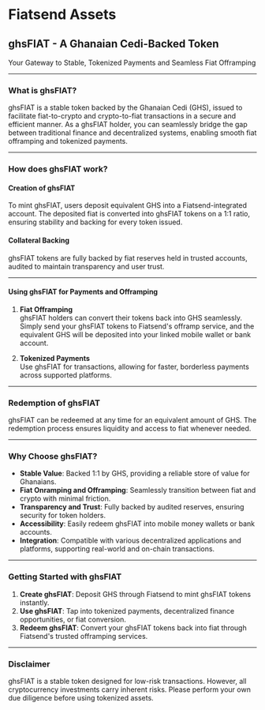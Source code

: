 # Fiatsend Assets

## ghsFIAT - A Ghanaian Cedi-Backed Token

Your Gateway to Stable, Tokenized Payments and Seamless Fiat Offramping

---

### What is ghsFIAT?

ghsFIAT is a stable token backed by the Ghanaian Cedi (GHS), issued to facilitate fiat-to-crypto and crypto-to-fiat transactions in a secure and efficient manner. As a ghsFIAT holder, you can seamlessly bridge the gap between traditional finance and decentralized systems, enabling smooth fiat offramping and tokenized payments.

---

### How does ghsFIAT work?

#### **Creation of ghsFIAT**

To mint ghsFIAT, users deposit equivalent GHS into a Fiatsend-integrated account. The deposited fiat is converted into ghsFIAT tokens on a 1:1 ratio, ensuring stability and backing for every token issued.

#### **Collateral Backing**

ghsFIAT tokens are fully backed by fiat reserves held in trusted accounts, audited to maintain transparency and user trust.

---

#### **Using ghsFIAT for Payments and Offramping**

1. **Fiat Offramping**  
   ghsFIAT holders can convert their tokens back into GHS seamlessly. Simply send your ghsFIAT tokens to Fiatsend's offramp service, and the equivalent GHS will be deposited into your linked mobile wallet or bank account.

2. **Tokenized Payments**  
   Use ghsFIAT for transactions, allowing for faster, borderless payments across supported platforms.

---

### Redemption of ghsFIAT

ghsFIAT can be redeemed at any time for an equivalent amount of GHS. The redemption process ensures liquidity and access to fiat whenever needed.

---

### Why Choose ghsFIAT?

- **Stable Value**: Backed 1:1 by GHS, providing a reliable store of value for Ghanaians.
- **Fiat Onramping and Offramping**: Seamlessly transition between fiat and crypto with minimal friction.
- **Transparency and Trust**: Fully backed by audited reserves, ensuring security for token holders.
- **Accessibility**: Easily redeem ghsFIAT into mobile money wallets or bank accounts.
- **Integration**: Compatible with various decentralized applications and platforms, supporting real-world and on-chain transactions.

---

### Getting Started with ghsFIAT

1. **Create ghsFIAT**: Deposit GHS through Fiatsend to mint ghsFIAT tokens instantly.
2. **Use ghsFIAT**: Tap into tokenized payments, decentralized finance opportunities, or fiat conversion.
3. **Redeem ghsFIAT**: Convert your ghsFIAT tokens back into fiat through Fiatsend's trusted offramping services.

---

### Disclaimer

ghsFIAT is a stable token designed for low-risk transactions. However, all cryptocurrency investments carry inherent risks. Please perform your own due diligence before using tokenized assets.
